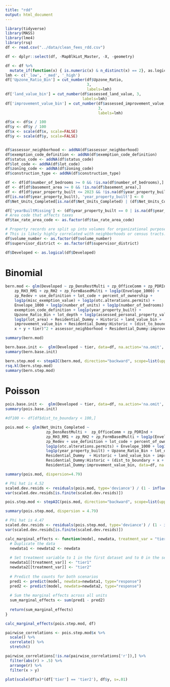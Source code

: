 ```yaml
---
title: "rdd"
output: html_document
---
```


```r
library(tidyverse)
library(MASS)
library(lme4)
library(rsq)
df <- read.csv("../data/clean_fees_rdd.csv")

```


```r

df <- dplyr::select(df, -MapBlkLot_Master, -X, -geometry)

df <- df %>%
  mutate_if(function(x) { is.numeric(x) & n_distinct(x) == 2}, as.logical)
lmh <- c('_low', '_med', '_high')
df['Upzone_Ratio_Bin'] = cut_number(df$Upzone_Ratio, 
                                    3, 
                                    labels=lmh)
df['land_value_bin'] = cut_number(df$assessed_land_value, 3, 
                                  labels=lmh)
df['improvement_value_bin'] = cut_number(df$assessed_improvement_value, 
                                         3,
                                         labels=lmh)

df$x <- df$x / 100
df$y <- df$y / 100
df$x <- scale(df$x, scale=FALSE)
df$y <- scale(df$y, scale=FALSE)


df$assessor_neighborhood <- addNA(df$assessor_neighborhood)
df$exemption_code_definition <- addNA(df$exemption_code_definition)
df$status_code <- addNA(df$status_code)
df$lot_code <- addNA(df$lot_code)
df$zoning_code <- addNA(df$zoning_code)
df$construction_type <- addNA(df$construction_type)

df <- df[df$number_of_bedrooms >= 0 && !is.na(df$number_of_bedrooms),]
df <- df[df$basement_area >= 0 && !is.na(df$basement_area),]
df <- df[df$year_property_built <= 2023 && !is.na(df$year_property_built),]
df[is.na(df$year_property_built), 'year_property_built'] <- 0
df$Net_Units_Completed[is.na(df$Net_Units_Completed) | (df$Net_Units_Completed < 0)] <- 0

df['yearBuiltMissing'] <- (df$year_property_built == 0 | is.na(df$year_property_built))
# Area code that affects taxes
df$tax_rate_area_code <- as.factor(df$tax_rate_area_code)

# Property records are split up into volumes for organizational purposes.
# This is likely highly correlated with neighborhoods or census tracts.
df$volume_number <- as.factor(df$volume_number)
df$supervisor_district <- as.factor(df$supervisor_district)

df$Developed <- as.logical(df$Developed)
```

# Binomial

```r

bern.mod <- glm(Developed ~ zp_DensRestMulti + zp_OfficeComm + zp_PDRInd + 
    zp_RH3_RM1 + zp_RH2 + zp_FormBasedMulti + log1p(Envelope_1000) + 
    zp_Redev + use_definition + lot_code + percent_of_ownership + 
    log1p(misc_exemption_value) + log1p(otc.alterations.permits) + 
    Envelope_1000 + log1p(number_of_units) + log1p(number_of_bedrooms) + 
    exemption_code_definition + log1p(year_property_built) + 
    Upzone_Ratio_Bin + lot_depth + log1p(assessed_personal_property_value) + 
    log1p(lot_area) + Residential_Dummy + Historic + land_value_bin + 
    improvement_value_bin + Residential_Dummy:Historic + (dist_to_boundary + 
    x + y + tier)^2 + assessor_neighborhood + Residential_Dummy:improvement_value_bin, data=df, na.action='na.omit', family='binomial')

summary(bern.mod)
```


```r
bern.base.init <-  glm(Developed ~ tier, data=df, na.action='na.omit', family='binomial')
summary(bern.base.init)

```


```r
bern.step.mod <- stepAIC(bern.mod, direction="backward", scope=list(upper=bern.mod$formula, lower=bern.base.init$formula), trace=FALSE)
rsq.kl(bern.step.mod)
summary(bern.step.mod)
```
# Poisson
```r
pois.base.init <-  glm(Developed ~ tier, data=df, na.action='na.omit', family='poisson')
summary(pois.base.init)

```


```r
#df100 <- df[df$dist_to_boundary < 100,]

pois.mod <- glm(Net_Units_Completed ~ 
                  zp_DensRestMulti +  zp_OfficeComm + zp_PDRInd +
                  zp_RH3_RM1 + zp_RH2 + zp_FormBasedMulti + log1p(Envelope_1000) +
                  zp_Redev + use_definition + lot_code + percent_of_ownership + log1p(misc_exemption_value) + 
                  log1p(otc.alterations.permits) + Envelope_1000 + log1p(number_of_units) + log1p(number_of_bedrooms) + exemption_code_definition +
                  log1p(year_property_built) + Upzone_Ratio_Bin + lot_depth + log1p(assessed_personal_property_value) + log1p(lot_area) +
                  Residential_Dummy  + Historic + land_value_bin + improvement_value_bin +
                  Residential_Dummy:Historic + (dist_to_boundary + x + y + tier)^2 + assessor_neighborhood +
                  Residential_Dummy:improvement_value_bin, data=df, na.action='na.omit', family='poisson', x=TRUE)

summary(pois.mod, dispersion=4.79)
```



```r
# Phi hat is 4.52
scaled.dev.resids <- residuals(pois.mod, type='deviance') / (1 - influence(pois.mod)$hat)
var(scaled.dev.resids[is.finite(scaled.dev.resids)])
```

```r
pois.step.mod <- stepAIC(pois.mod, direction="backward", scope=list(upper=pois.mod$formula, lower=pois.base.init$formula), k=log(nrow(df)), trace=FALSE)

summary(pois.step.mod, dispersion = 4.79)
```


```r
# Phi hat is 4.47
scaled.dev.resids <- residuals(pois.step.mod, type='deviance') / (1 - influence(pois.step.mod)$hat)
var(scaled.dev.resids[is.finite(scaled.dev.resids)])
```

```r
calc_marginal_effects <- function(model, newdata, treatment_var = "tier") {
  # Duplicate the data
  newdata1 <- newdata2 <- newdata
  
  # Set treatment variable to 1 in the first dataset and to 0 in the second
  newdata1[[treatment_var]] <- "tier1"
  newdata2[[treatment_var]] <- "tier2"
  
  # Predict the counts for both scenarios
  pred1 <- predict(model, newdata=newdata1, type="response")
  pred2 <- predict(model, newdata=newdata2, type="response")
  
  # Sum the marginal effects across all units
  sum_marginal_effects <- sum(pred1 - pred2)
  
  return(sum_marginal_effects)
}

calc_marginal_effects(pois.step.mod, df)

```

```r
pairwise_correlations <- pois.step.mod$x %>%
  scale() %>%
  correlate() %>%
  stretch() 

pairwise_correlations[!is.na(pairwise_correlations['r']),] %>%
  filter(abs(r) > .5) %>%
  arrange(r) %>%
  filter(x > y)
```

```r
plot(scale(df$x)*(df['tier'] == 'tier2'), df$y, s=.01)
```